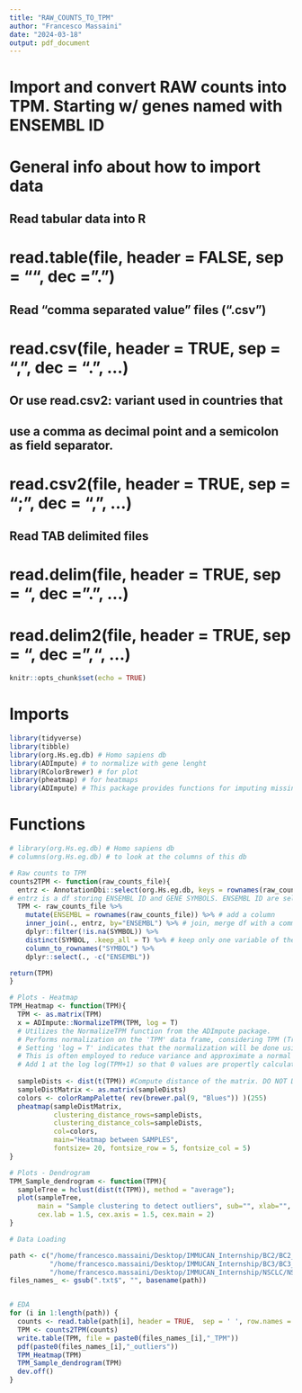 ```yaml
---
title: "RAW_COUNTS_TO_TPM"
author: "Francesco Massaini"
date: "2024-03-18"
output: pdf_document
---
```


# Import and convert RAW counts into TPM. Starting w/ genes named with ENSEMBL ID 

# General info about how to import data
## Read tabular data into R
# read.table(file, header = FALSE, sep = "", dec = ".")

## Read "comma separated value" files (".csv")
# read.csv(file, header = TRUE, sep = ",", dec = ".", ...)

## Or use read.csv2: variant used in countries that 
## use a comma as decimal point and a semicolon as field separator.
# read.csv2(file, header = TRUE, sep = ";", dec = ",", ...)

## Read TAB delimited files
# read.delim(file, header = TRUE, sep = "\t", dec = ".", ...)
# read.delim2(file, header = TRUE, sep = "\t", dec = ",", ...)


```r
knitr::opts_chunk$set(echo = TRUE)
```

# Imports

```r
library(tidyverse)
library(tibble)
library(org.Hs.eg.db) # Homo sapiens db
library(ADImpute) # to normalize with gene lenght
library(RColorBrewer) # for plot
library(pheatmap) # for heatmaps
library(ADImpute) # This package provides functions for imputing missing data

```

# Functions 

```r
# library(org.Hs.eg.db) # Homo sapiens db
# columns(org.Hs.eg.db) # to look at the columns of this db

# Raw counts to TPM
counts2TPM <- function(raw_counts_file){
  entrz <- AnnotationDbi::select(org.Hs.eg.db, keys = rownames(raw_counts_file), columns = "SYMBOL", keytype = "ENSEMBL") # keys are the data to overlap. columns is the column to replace and keytype is the column where to find corrispondences  
# entrz is a df storing ENSEMBL ID and GENE SYMBOLS. ENSEMBL ID are selected by the ROW NAMES of your raw_counts_file 
  TPM <- raw_counts_file %>%
    mutate(ENSEMBL = rownames(raw_counts_file)) %>% # add a column
    inner_join(., entrz, by="ENSEMBL") %>% # join, merge df with a common column (ENSEMBL)
    dplyr::filter(!is.na(SYMBOL)) %>%
    distinct(SYMBOL, .keep_all = T) %>% # keep only one variable of the duplicated symbols
    column_to_rownames("SYMBOL") %>% 
    dplyr::select(., -c("ENSEMBL"))

return(TPM)  
}

# Plots - Heatmap
TPM_Heatmap <- function(TPM){
  TPM <- as.matrix(TPM)
  x = ADImpute::NormalizeTPM(TPM, log = T)
  # Utilizes the NormalizeTPM function from the ADImpute package.
  # Performs normalization on the 'TPM' data frame, considering TPM (Transcripts Per Million) values.
  # Setting 'log = T' indicates that the normalization will be done using the logarithm of TPM values.
  # This is often employed to reduce variance and approximate a normal distribution.
  # Add 1 at the log log(TPM+1) so that 0 values are propertly calculated
  
  sampleDists <- dist(t(TPM)) #Compute distance of the matrix. DO NOT DO IT FOR GENES. dist take into account rows! So to look at the patients you need to transpose. Distance is computed with eucledian metric. Remember you need to transpose (t) the matrix because dist takes rows (and samples are into columns) 
  sampleDistMatrix <- as.matrix(sampleDists)
  colors <- colorRampPalette( rev(brewer.pal(9, "Blues")) )(255)
  pheatmap(sampleDistMatrix,
           clustering_distance_rows=sampleDists,
           clustering_distance_cols=sampleDists,
           col=colors,
           main="Heatmap between SAMPLES",
           fontsize= 20, fontsize_row = 5, fontsize_col = 5)
}

# Plots - Dendrogram
TPM_Sample_dendrogram <- function(TPM){
  sampleTree = hclust(dist(t(TPM)), method = "average");
  plot(sampleTree, 
       main = "Sample clustering to detect outliers", sub="", xlab="",
       cex.lab = 1.5, cex.axis = 1.5, cex.main = 2)
}
```




```r
# Data Loading

path <- c("/home/francesco.massaini/Desktop/IMMUCAN_Internship/BC2/BC2_COUNTS.txt",
          "/home/francesco.massaini/Desktop/IMMUCAN_Internship/BC3/BC3_COUNTS.txt",
          "/home/francesco.massaini/Desktop/IMMUCAN_Internship/NSCLC/NSCLC_COUNTS.txt")
files_names_ <- gsub(".txt$", "", basename(path))


# EDA
for (i in 1:length(path)) {
  counts <- read.table(path[i], header = TRUE,  sep = '	', row.names = 1)
  TPM <- counts2TPM(counts)
  write.table(TPM, file = paste0(files_names_[i],"_TPM"))
  pdf(paste0(files_names_[i],"_outliers"))
  TPM_Heatmap(TPM)
  TPM_Sample_dendrogram(TPM)
  dev.off()
}

```